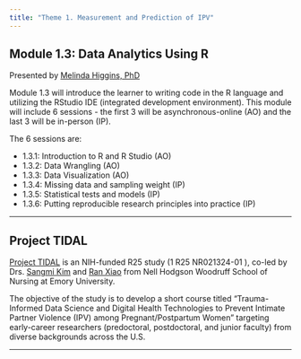 ```yaml
---
title: "Theme 1. Measurement and Prediction of IPV"
---
```


## Module 1.3: Data Analytics Using R

Presented by [Melinda Higgins, PhD](https://melindahiggins.netlify.app/)

Module 1.3 will introduce the learner to writing code in the R language and utilizing the RStudio IDE (integrated development environment). This module will include 6 sessions - the first 3 will be asynchronous-online (AO) and the last 3 will be in-person (IP).

The 6 sessions are:

* 1.3.1: Introduction to R and R Studio (AO)
* 1.3.2: Data Wrangling (AO)
* 1.3.3: Data Visualization (AO)
* 1.3.4: Missing data and sampling weight (IP)
* 1.3.5: Statistical tests and models (IP)
* 1.3.6: Putting reproducible research principles into practice (IP)

---

## Project TIDAL

[Project TIDAL](https://www.project-tidal.org/) is an NIH-funded R25 study (1 R25 NR021324-01 ), co-led by Drs. [Sangmi Kim](https://www.nursing.emory.edu/faculty-staff/sangmi-kim) and [Ran Xiao](https://www.nursing.emory.edu/faculty-staff/ran-xiao) from Nell Hodgson Woodruff School of Nursing at Emory University. 

The objective of the study is to develop a short course titled “Trauma-Informed Data Science and Digital Health Technologies to Prevent Intimate Partner Violence (IPV) among Pregnant/Postpartum Women” targeting early-career researchers (predoctoral, postdoctoral, and junior faculty) from diverse backgrounds across the U.S. 

---





